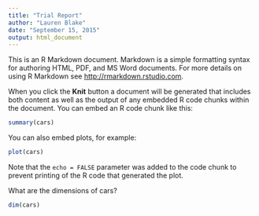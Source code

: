 ```yaml
---
title: "Trial Report"
author: "Lauren Blake"
date: "September 15, 2015"
output: html_document
---
```


This is an R Markdown document. Markdown is a simple formatting syntax for authoring HTML, PDF, and MS Word documents. For more details on using R Markdown see <http://rmarkdown.rstudio.com>.

When you click the **Knit** button a document will be generated that includes both content as well as the output of any embedded R code chunks within the document. You can embed an R code chunk like this:

```r
summary(cars)
```

You can also embed plots, for example:

```r
plot(cars)
```

Note that the `echo = FALSE` parameter was added to the code chunk to prevent printing of the R code that generated the plot.

What are the dimensions of cars?

```r
dim(cars)
```

